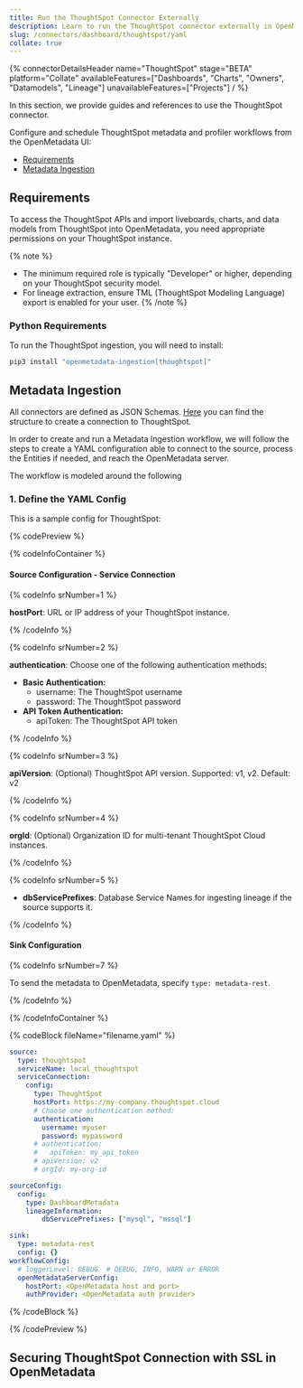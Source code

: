 ```yaml
---
title: Run the ThoughtSpot Connector Externally
description: Learn to run the ThoughtSpot connector externally in OpenMetadata. Configure metadata ingestion via YAML, including API auth, lineage, and SSL setup.
slug: /connectors/dashboard/thoughtspot/yaml
collate: true
---
```






{% connectorDetailsHeader
name="ThoughtSpot"
stage="BETA"
platform="Collate"
availableFeatures=["Dashboards", "Charts", "Owners", "Datamodels", "Lineage"]
unavailableFeatures=["Projects"]
/ %}

In this section, we provide guides and references to use the ThoughtSpot connector.

Configure and schedule ThoughtSpot metadata and profiler workflows from the OpenMetadata UI:

- [Requirements](#requirements)
- [Metadata Ingestion](#metadata-ingestion)

<ExternalIngestionDeployment />

## Requirements

To access the ThoughtSpot APIs and import liveboards, charts, and data models from ThoughtSpot into OpenMetadata, you need appropriate permissions on your ThoughtSpot instance.

{% note %}
- The minimum required role is typically "Developer" or higher, depending on your ThoughtSpot security model.
- For lineage extraction, ensure TML (ThoughtSpot Modeling Language) export is enabled for your user.
{% /note %}

### Python Requirements

<PythonRequirements />

To run the ThoughtSpot ingestion, you will need to install:

```bash
pip3 install "openmetadata-ingestion[thoughtspot]"
```

## Metadata Ingestion

All connectors are defined as JSON Schemas.
[Here](https://github.com/open-metadata/OpenMetadata/blob/main/openmetadata-spec/src/main/resources/json/schema/entity/services/connections/dashboard/thoughtSpotConnection.json)
you can find the structure to create a connection to ThoughtSpot.

In order to create and run a Metadata Ingestion workflow, we will follow
the steps to create a YAML configuration able to connect to the source,
process the Entities if needed, and reach the OpenMetadata server.

The workflow is modeled around the following

### 1. Define the YAML Config

This is a sample config for ThoughtSpot:

{% codePreview %}

{% codeInfoContainer %}

#### Source Configuration - Service Connection

{% codeInfo srNumber=1 %}

**hostPort**: URL or IP address of your ThoughtSpot instance.

{% /codeInfo %}

{% codeInfo srNumber=2 %}

**authentication**: Choose one of the following authentication methods:
- **Basic Authentication:**
  - username: The ThoughtSpot username
  - password: The ThoughtSpot password
- **API Token Authentication:**
  - apiToken: The ThoughtSpot API token

{% /codeInfo %}

{% codeInfo srNumber=3 %}

**apiVersion**: (Optional) ThoughtSpot API version. Supported: v1, v2. Default: v2

{% /codeInfo %}

{% codeInfo srNumber=4 %}

**orgId**: (Optional) Organization ID for multi-tenant ThoughtSpot Cloud instances.

{% /codeInfo %}

{% codeInfo srNumber=5 %}

- **dbServicePrefixes**: Database Service Names for ingesting lineage if the source supports it.

{% /codeInfo %}

#### Sink Configuration

{% codeInfo srNumber=7 %}

To send the metadata to OpenMetadata, specify `type: metadata-rest`.

{% /codeInfo %}

<WorkflowConfigDef />

{% /codeInfoContainer %}

{% codeBlock fileName="filename.yaml" %}

```yaml {% isCodeBlock=true %}
source:
  type: thoughtspot
  serviceName: local_thoughtspot
  serviceConnection:
    config:
      type: ThoughtSpot
      hostPort: https://my-company.thoughtspot.cloud
      # Choose one authentication method:
      authentication:
        username: myuser
        password: mypassword
      # authentication:
      #   apiToken: my_api_token
      # apiVersion: v2
      # orgId: my-org-id

sourceConfig:
  config:
    type: DashboardMetadata
    lineageInformation:
        dbServicePrefixes: ["mysql", "mssql"]

sink:
  type: metadata-rest
  config: {}
workflowConfig:
  # loggerLevel: DEBUG  # DEBUG, INFO, WARN or ERROR
  openMetadataServerConfig:
    hostPort: <OpenMetadata host and port>
    authProvider: <OpenMetadata auth provider>
```

{% /codeBlock %}

{% /codePreview %}

## Securing ThoughtSpot Connection with SSL in OpenMetadata

<IngestionCli />
